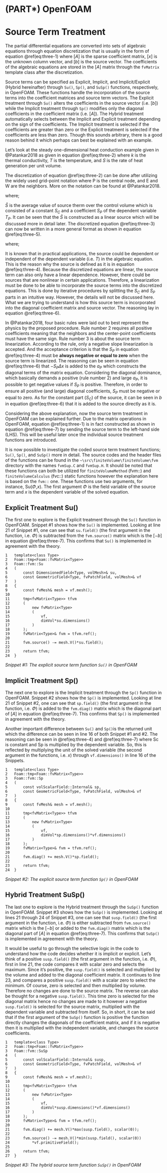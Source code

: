 # (PART\*) OpenFOAM {.unnumbered}

# Source Term Treatment

The partial differential equations are converted into sets of algebraic equations through equation discretization that is usually in the form of equation \@ref(eq:three-1) where $[A]$ is the sparse coefficient matrix, $[x]$ is the unknown column vector, and $[b]$ is the source vector. The coefficients of the algebraic equations are stored in the $[A]$ matrix through the `fvMatrix` template class after the discretization.

```{=tex}
\begin{equation} 
  [A][x]=[b]
  (\#eq:three-1)
\end{equation}
```
Source terms can be specified as Explicit, Implicit, and Implicit/Explicit (Hybrid hereinafter) through `Su()`, `Sp()`, and `SuSp()` functions, respectively, in OpenFOAM. These functions handle the incorporation of the source terms into the coefficient matrices and source term vectors. The Explicit treatment through `Su()` alters the coefficients in the source vector (i.e. $[b]$) while the Implicit treatment through `Sp()` modifies only the diagonal coefficients in the coefficient matrix (i.e. $[A]$). The Hybrid treatment automatically selects between the Implicit and Explicit treatment depending on the sign of the coefficients. The Implicit treatment is selected if the coefficients are greater than zero or the Explicit treatment is selected if the coefficients are less than zero. Though this sounds arbitrary, there is a good reason behind it which perhaps can best be explained with an example.

Let's look at the steady one-dimensional heat conduction example given in @Patankar2018 as given in equation \@ref(eq:three-2) where $k$ is the thermal conductivity, $T$ is the temperature, and $S$ is the rate of heat generation per unit volume.

```{=tex}
\begin{equation}
\frac{d}{d x}\left(k \frac{d T}{d x}\right)+S=0
(\#eq:three-2)
\end{equation}
```
The discretization of equation \@ref(eq:three-2) can be done after utilizing the widely used grid-point notation where P is the central node, and E and W are the neighbors. More on the notation can be found at @Patankar2018.

```{=tex}
\begin{equation}
\begin{aligned}
\left(k \frac{d T}{d x}\right)_e-\left(k \frac{d T}{d x}\right)_w+\int_w^e S d x &=0 \\
\frac{k_e\left(T_E-T_P\right)}{(\delta x)_e}-\frac{k_w\left(T_P-T_W\right)}{(\delta x)_w}+\bar{S} \Delta x &=0 \\
\end{aligned}
 (\#eq:three-3)
\end{equation}
```
where;

```{=tex}
\begin{equation}
\bar{S}=S_C+S_P T_P
 (\#eq:three-4)
\end{equation}
```
$\bar{S}$ is the average value of source therm over the control volume which is consisted of a constant $S_C$ and a coefficient $S_P$ of the dependent variable $T_P$. It can be seen that the $\bar{S}$ is constructed as a linear source which will be discussed more in detail later. The discretized equation \@ref(eq:three-3) can now be written in a more general format as shown in equation \@ref(eq:three-5).

```{=tex}
\begin{equation}
a_P T_P=a_E T_E+a_W T_W+b
(\#eq:three-5)
\end{equation}
```
where;

```{=tex}
\begin{equation}
\begin{aligned}
a_E &=\frac{k_e}{(\delta x)_e} \\
a_W &=\frac{k_w}{(\delta x)_w} \\
a_P &=a_E+a_W - S_P\Delta x \\
b &=S_C\Delta x 
\end{aligned}
 (\#eq:three-6)
\end{equation}
```
It is known that in practical applications, the source could be dependent or independent of the dependent variable (i.e. $T$) in the algebraic equation. This is the reason why the source is defined as it is in equation \@ref(eq:three-4). Because the discretized equations are linear, the source term can also only have a linear dependence. However, there could be sources that are nonlinear in certain applications. Therefore, a linearization must be done to be able to incorporate the source terms into the discretized equations. This is done by iterative procedures by splitting the $S_C$ and $S_P$ parts in an intuitive way. However, the details will not be discussed here. What we are trying to understand is how this source term is incorporated into the diagonal coefficient matrix and source vector. The reasoning lay in equation \@ref(eq:three-6).

In @Patankar2018, four basic rules were laid out to best represent the physics by the proposed procedure. Rule number 2 requires all positive coefficients meaning that the neighbors and the center-point coefficients must have the same sign. Rule number 3 is about the source term linearization. According to the rule, only a negative slope linearization is accepted. And the acceptance criterion is that the $S_P$ in equation \@ref(eq:three-4) must be **always negative or equal to zero** when the source term is linearized. The reasoning can be seen in equation \@ref(eq:three-6) that $- S_P\Delta x$ is added to the $a_P$ which constructs the diagonal terms of the matrix equation. Considering the diagonal dominance, which basically demands a positive (rule number 2) and large $a_P$, it is possible to get negative values if $S_P$ is positive. Therefore, in order to ensure all positive (and large) diagonal coefficients, $S_P$ must be negative or equal to zero. As for the constant part ($S_C$) of the source, it can be seen in $b$ in equation \@ref(eq:three-6) that it is added to the source directly as it is.

Considering the above explanation, now the source term treatment in OpenFOAM can be explained further. Due to the matrix operations in OpenFOAM, equation \@ref(eq:three-1) is in fact constructed as shown in equation \@ref(eq:three-7) by sending the source term to the left-hand side (LHS). This will be useful later once the individual source treatment functions are introduced.

```{=tex}
\begin{equation}
[A][x] + [-b] = 0
(\#eq:three-7)
\end{equation}
```
It is now possible to investigate the coded source term treatment functions; `Su()`, `Sp()`, and `SuSp()` more in detail. The source codes and the header files of the functions can be found in the `~\src\finiteVolume\finiteVolume\fvm` directory with the names `fvmSup.C` and `fvmSup.H`. It should be noted that these functions can both be utilized for `finiteVolumeMethod` (fvm::) and `finiteVolumeCalculus` (fvc::) static functions however the explanation here is based on the `fvm::` one. These functions use two arguments, for instance, Su($\Phi$,$x$). The first argument $\Phi$ is the field variable of the source term and $x$ is the dependent variable of the solved equation.

## Explicit Treatment Su()

The first one to explore is the Explicit treatment through the `Su()` function in OpenFOAM. Snippet #1 shows how the `Su()` is implemented. Looking at line 21 of Snippet #1, one can see that `su.field()` (the first argument in the function, i.e. $\Phi$) is subtracted from the `fvm.source()` matrix which is the $[-b]$ in equation \@ref(eq:three-7). This confirms that `Su()` is implemented in agreement with the theory.

```Rcpp
1 	template<class Type>
2 	Foam::tmp<Foam::fvMatrix<Type>>
3 	Foam::fvm::Su
4 	(
5 	    const DimensionedField<Type, volMesh>& su,
6 	    const GeometricField<Type, fvPatchField, volMesh>& vf
7 	)
8 	{
9 	    const fvMesh& mesh = vf.mesh();
10	
11	    tmp<fvMatrix<Type>> tfvm
12	    (
13	        new fvMatrix<Type>
14	        (
15	            vf,
16	            dimVol*su.dimensions()
17	        )
18	    );
19	    fvMatrix<Type>& fvm = tfvm.ref();
20  
21      fvm.source() -= mesh.V()*su.field();
22  
23      return tfvm;
24  }
```

*Snippet #1: The explicit source term function `Su()` in OpenFOAM*

## Implicit Treatment Sp()

The next one to explore is the Implicit treatment through the `Sp()` function in OpenFOAM. Snippet #2 shows how the `Sp()` is implemented. Looking at line 21 of Snippet #2, one can see that `sp.field()` (the first argument in the function, i.e. $\Phi$) is added to the `fvm.diag()` matrix which is the diagonal part of $[A]$ in equation \@ref(eq:three-7). This confirms that `Sp()` is implemented in agreement with the theory.

Another important difference between `Su()` and `Sp()`is the returned unit which the difference can be seen in line 16 of both Snippet #1 and #2. The reasoning can be seen in \@ref(eq:three-4) and \@ref(eq:three-7) where Sc is constant and Sp is multiplied by the dependent variable. So, this is reflected by multiplying the unit of the solved variable (the second argument in the functions, i.e. $x$) through `vf.dimensions()` in line 16 of the Snippets.

```Rcpp
1 	template<class Type>
2 	Foam::tmp<Foam::fvMatrix<Type>>
3 	Foam::fvm::Sp
4 	(
5 	    const volScalarField::Internal& sp,
6 	    const GeometricField<Type, fvPatchField, volMesh>& vf
7 	)
8 	{
9 	    const fvMesh& mesh = vf.mesh();
10	
11	    tmp<fvMatrix<Type>> tfvm
12	    (
13	        new fvMatrix<Type>
14	        (
15	            vf,
16	            dimVol*sp.dimensions()*vf.dimensions()
17	        )
18	    );
19	    fvMatrix<Type>& fvm = tfvm.ref();
20  
21      fvm.diag() += mesh.V()*sp.field();
22  
23      return tfvm;
24  }
```

*Snippet #2: The explicit source term function `Sp()` in OpenFOAM*

## Hybrid Treatment SuSp()

The last one to explore is the Hybrid treatment through the `SuSp()` function in OpenFOAM. Snippet #3 shows how the `SuSp()` is implemented. Looking at lines 21 through 24 of Snippet #3, one can see that `susp.field()` (the first argument in the function, i.e. $\Phi$) is either subtracted from `fvm.source()` matrix which is the $[-b]$ or added to the `fvm.diag()` matrix which is the diagonal part of $[A]$ in equation \@ref(eq:three-7). This confirms that `SuSp()` is implemented in agreement with the theory.

It would be useful to go through the selective logic in the code to understand how the code decides whether it is implicit or explicit. Let's think of a positive `susp.field()` (the first argument in the function, i.e. $\Phi$), first in line 21, the code compares it with scalar zero and selects the maximum. Since it's positive, the `susp.field()` is selected and multiplied by the volume and added to the diagonal coefficient matrix. It continues to line 23, and compares a positive `susp.field()` with a scalar zero to select the minimum. Of course, zero is selected and then multiplied by volume. Therefore no changes are done to the source matrix. The reverse can also be thought for a negative `susp.field()`. This time zero is selected for the diagonal matrix hence no changes are made to it however a negative `susp.field()` is selected for the source matrix, multiplied with the dependent variable and subtracted from itself. So, in short, it can be said that if the first argument of the `SuSp()` function is positive the function directly changes the diagonals of the coefficient matrix, and if it is negative then it is multiplied with the independent variable, and changes the source coefficients.

```Rcpp
1 	template<class Type>
2 	Foam::tmp<Foam::fvMatrix<Type>>
3 	Foam::fvm::SuSp
4 	(
5 	    const volScalarField::Internal& susp,
6 	    const GeometricField<Type, fvPatchField, volMesh>& vf
7 	)
8 	{
9 	    const fvMesh& mesh = vf.mesh();
10	
11	    tmp<fvMatrix<Type>> tfvm
12	    (
13	        new fvMatrix<Type>
14	        (
15	            vf,
16	            dimVol*susp.dimensions()*vf.dimensions()
17	        )
18	    );
19	    fvMatrix<Type>& fvm = tfvm.ref();
20  
21      fvm.diag() += mesh.V()*max(susp.field(), scalar(0));
22  
23      fvm.source() -= mesh.V()*min(susp.field(), scalar(0))
24          *vf.primitiveField();
25  
26      return tfvm;
27  }
```

*Snippet #3: The hybrid source term function `SuSp()` in OpenFOAM*
